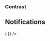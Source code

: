 
<PageTitle src="components/CheckboxGroup" title="CheckboxGroup" />
<Subtitle />
<Description />
<Primary />
<ArgsTable story={PRIMARY_STORY} />
<Stories />

### Contrast

<Canvas contrast>
  <ThemeWrapper>
    <FormComponentDemo initialValue={['one']} property="values" type="checkbox">
      <CheckboxGroup contrast checkboxes={checkboxes} legend="Super fantastic label" values={['one']} />
    </FormComponentDemo>
  </ThemeWrapper>
</Canvas>

## Notifications

<Canvas>
  <Looper
    list={['success', 'danger', 'warning', 'primary', 'neutral']}
    render={level => (
      <Rhythm grouped mb={4}>
        <FormComponentDemo initialValue={['one']} property="values" type="checkbox">
          <NotifiedCheckboxGroup
            checkboxes={checkboxes}
            layout="inline"
            legend="Super fantastic legend"
            level={level}
            notification={`This is an example ${level} notification.`}
            onChange={action('changed')}
            values={['one']}
          />
        </FormComponentDemo>
      </Rhythm>
    )}
  />
</Canvas>
